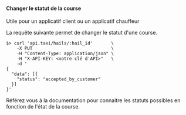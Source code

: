 #### Changer le statut de la course

<SideNote>
Utile pour un applicatif client ou un applicatif chauffeur
</SideNote>

La requête suivante permet de changer le statut d'une course.


```shell
$> curl 'api.taxi/hails/:hail_id'       \
    -X PUT                              \
    -H "Content-Type: application/json" \
    -H "X-API-KEY: <votre clé d'API>"   \
    -d '
{
  "data": [{
    "status": "accepted_by_customer"
  }]
}'
```

Référez vous à la documentation pour connaitre les statuts possibles en fonction de l'état de la course.
